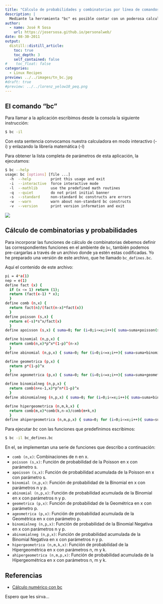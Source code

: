 ```yaml
---
title: "Cálculo de probabilidades y combinatorias por línea de comandos"
description: |
  Mediante la herramienta "bc" es posible contar con un poderosa calculadora desde la línea de comandos en Linux, con la que podemos realizar complejos cálculos de probabilidades. Esta Calculadora nos permite trabajar con precisión infinita en diversas bases, incluso podemos predefinir funciones para el calculo de combinatorias y funciones de probabilidad para las variables aleatorias con nombre propio, y esta es, precisamente, la razón de este post.
author:
  - name: José R Sosa
    url: https://josersosa.github.io/personalweb/
date: 08-30-2011
output:
  distill::distill_article:
    toc: true
    toc_depth: 3
    self_contained: false
#    toc_float: false
categories:
  - Linux Recipes
preview: ../../images/tn_bc.jpg
#draft: true
#preview: ../../lorenz_yelow10_peq.png
---
```



## El comando "bc"

Para llamar a la aplicación escribimos desde la consola la siguiente instrucción:

```bash
$ bc -il 
```

Con esta sentencia convocamos nuestra calculadora en modo interactivo (-i) y enlazando la librería matemática (-l)

Para obtener la lista completa de parámetros de esta aplicación, la ejecutamos:

```bash
$ bc --help
usage: bc [options] [file ...]
  -h  --help         print this usage and exit
  -i  --interactive  force interactive mode
  -l  --mathlib      use the predefined math routines
  -q  --quiet        do not print initial banner
  -s  --standard     non-standard bc constructs are errors
  -w  --warn         warn about non-standard bc constructs
  -v  --version      print version information and exit
```

<aside>
<img src="../../images/tn_bc.jpg" />
</aside>


## Cálculo de combinatorias y probabilidades

Para incorporar las funciones de cálculo de combinatorias debemos definir las correspondientes funciones en el ambiente de `bc`, también podemos pre-cargarlas a través de un archivo donde ya estén estas codificadas. Yo he preparado una versión de este archivo, que he llamado `bc_defines.bc`.

Aquí el contenido de este archivo:

```bash
pi = 4*a(1)
nep = e(1)
define fact (x) {
  if (x <= 1) return (1);
  return (fact(x-1) * x);
  }
define comb (n,x) {
  return fact(n)/(fact(n-x)*fact(x))
  }
define poisson (s,x) {
  return e(-s)*s^x/fact(x)
  }
define apoisson (s,x) { suma=0; for (i=0;i<=x;i++){ suma=suma+poisson(s,i)}; return suma}

define binomial (n,p,x) {
  return comb(n,x)*p^x*(1-p)^(n-x)
  }
define abinomial (n,p,x) { suma=0; for (i=0;i<=x;i++){ suma=suma+binomial(n,p,i)}; return suma}

define geometrica (p,x) {
  return p*(1-p)^x
  }
define ageometrica (p,x) { suma=0; for (i=0;i<=x;i++){ suma=suma+geometrica(p,i)}; return suma}

define binomialneg (n,p,x) {
  return comb(n+x-1,x)*p^n*(1-p)^x
  }
define abinomialneg (n,p,x) { suma=0; for (i=0;i<=x;i++){ suma=suma+binomialneg(n,p,i)}; return suma}

define hipergeometrica (n,m,k,x) {
  return comb(m,x)*comb(k,n-x)/comb(m+k,n)
  }
define ahipergeometrica (n,m,p,x) { suma=0; for (i=0;i<=x;i++){ suma=suma+hipergeometrica(n,m,p,i)}; return suma}
```

Para ejecutar *bc* con las funciones que predefinimos escribimos:

```bash
$ bc -il bc_defines.bc
```

En el, se implementan una serie de funciones que describo a continuación:

- `comb (n,x)`: Combinaciones de n en x.
- `poisson (s,x)`: Función de probabilidad de la Poisson en x con parámetro s.
- `apoisson (s,x)`: Función de probabilidad acumulada de la Poisson en x con parámetro s.
- `binomial (n,p,x)`: Función de probabilidad de la Binomial en x con parámetros n y p.
- `abinomial (n,p,x)`: Función de probabilidad acumulada de la Binomial en x con parámetros n y p.
- `geometrica (p,x)`: Función de probabilidad de la Geométrica en x con parámetro p.
- `ageometrica (p,x)`: Función de probabilidad acumulada de la Geométrica en x con parámetro p.
- `binomialneg (n,p,x)`: Función de probabilidad de la Binomial Negativa en x con parámetros n y p.
- `abinomialneg (n,p,x)`: Función de probabilidad acumulada de la Binomial Negativa en x con parámetros n y p.
- `hipergeometrica (n,m,k,x)`: Función de probabilidad de la Hipergeométrica en x con parámetros n, m y k.
- `ahipergeometrica (n,m,p,x)`: Función de probabilidad acumulada de la Hipergeométrica en x con parámetros n, m y k.

## Referencias

- [Cálculo numérico con bc](http://marcmmw.freeshell.org/esp/programacion/bc.html)

Espero que les sirva...

